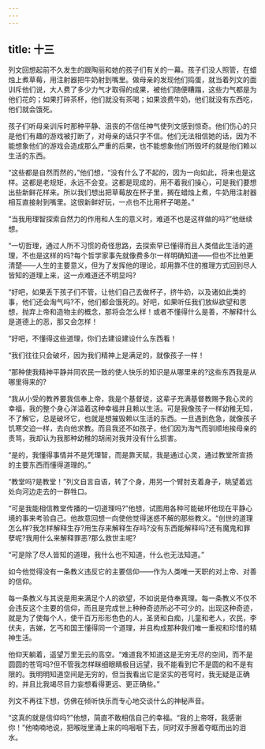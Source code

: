 ```yaml
---
---
---
```

title: 十三
---




列文回想起前不久发生的跟陶丽和她的孩子们有关的一幕。孩子们没人照管，在蜡烛上煮草莓，用注射器把牛奶射到嘴里。做母亲的发现他们捣蛋，就当着列文的面训斥他们说，大人费了多少力气才取得的成果，被他们随便糟蹋，这些力气都是为他们花的；如果打碎茶杯，他们就没有茶喝；如果浪费牛奶，他们就没有东西吃，他们就会饿死。

孩子们听母亲训斥时那种平静、沮丧的不信任神气使列文感到惊奇。他们伤心的只是他们有趣的游戏被打断了，对母亲的话只字不信。他们无法相信她的话，因为不能想象他们的游戏会造成那么严重的后果，也不能想象他们所毁坏的就是他们赖以生活的东西。

“这些都是自然而然的，”他们想，“没有什么了不起的，因为一向如此，将来也是这样。这都是老规矩，永远不会变。这都是现成的，用不着我们操心，可是我们要想出些新鲜花样来。所以我们想出把草莓放在杯子里，搁在蜡烛上煮，牛奶用注射器相互直接射到嘴里。这很新鲜好玩，一点也不比用杯子喝差。”

“当我用理智探索自然力的作用和人生的意义时，难道不也是这样做的吗?”他继续想。

“一切哲理，通过人所不习惯的奇怪思路，去探索早已懂得而且人类借此生活的道理，不也是这样的吗?每个哲学家事先就像费多尔一样明确知道——但也不比他更清楚——人生的主要意义，但为了发挥他的理论，却用靠不住的推理方式回到尽人皆知的道理上来，这一点难道还不明显吗?

“好吧，如果丢下孩子们不管，让他们自己去做杯子，挤牛奶，以及诸如此类的事，他们还会淘气吗?不，他们都会饿死的。好吧，如果听任我们放纵欲望和思想，抛弃上帝和造物主的概念，那将会怎么样！或者不懂得什么是善，不解释什么是道德上的恶，那又会怎样！

“好吧，不懂得这些道理，你们去建设建设什么东西看！

“我们往往只会破坏，因为我们精神上是满足的，就像孩子一样！

“那种使我精神平静并同农民一致的使人快乐的知识是从哪里来的?这些东西我是从哪里得来的?

“我从小受的教养要我信奉上帝，我是个基督徒，这辈子充满基督教赐予我心灵的幸福，我的整个身心洋溢着这种幸福并且赖以生活。可是我像孩子一样幼稚无知，不了解它，总是破坏它，也就是想摧毁赖以生活的东西。一旦遇到危急，就像孩子饥寒交迫一样，去向他求教。而且我还不如孩子，他们因为淘气而驯顺地挨母亲的责骂，我却认为我那种幼稚的胡闹对我并没有什么损害。

“是的，我懂得事情并不是凭理智，而是靠天赋，我是通过心灵，通过教堂所宣扬的主要东西而懂得道理的。”

“教堂吗?是教堂！”列文自言自语，转了个身，用另一个臂肘支着身子，眺望着远处向河边走去的一群牲口。

“可是我能相信教堂传播的一切道理吗?”他想，试图用各种可能破坏他现在平静心境的事来考验自己。他故意回想一向使他觉得迷惑不解的那些教义。“创世的道理怎么样?我怎样解释生存?用生存来解释生存吗?没有东西能解释吗?还有魔鬼和罪孽呢?我用什么来解释罪恶?那么救世主呢?

“可是除了尽人皆知的道理，我什么也不知道，什么也无法知道。”

如今他觉得没有一条教义违反它的主要信仰——作为人类唯一天职的对上帝、对善的信仰。

每一条教义与其说是用来满足个人的欲望，不如说是侍奉真理。每一条教义不仅不会违反这个主要的信仰，而且是完成世上种种奇迹所必不可少的。出现这种奇迹，就是为了使每个人，使千百万形形色色的人，圣贤和白痴，儿童和老人，农民，李伏夫，吉娣，乞丐和国王懂得同一个道理，并且构成那种我们唯一重视和珍惜的精神生活。

他仰天躺着，遥望万里无云的高空。“难道我不知道这是无穷无尽的空间，而不是圆圆的苍穹吗?但不管我怎样眯细眼睛极目远望，我不能看到它不是圆的和不是有限的。我明明知道空间是无穷的，但当我看出它是坚实的苍穹时，我无疑是正确的，并且比我竭尽目力妄想看得更远、更正确些。”

列文不再往下想，仿佛在倾听快乐而专心地交谈什么的神秘声音。

“这真的就是信仰吗?”他想，简直不敢相信自己的幸福。“我的上帝呀，我感谢你！”他喃喃地说，把喉咙里涌上来的呜咽咽下去，同时双手擦着夺眶而出的泪水。